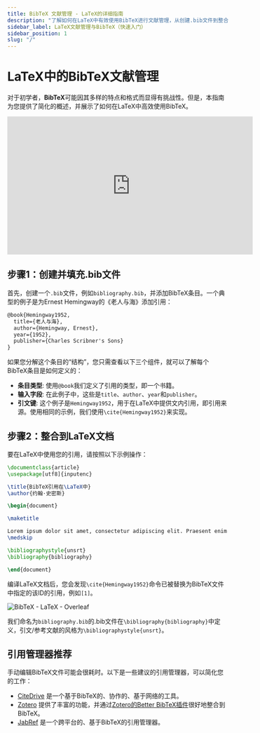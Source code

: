 ```yaml
---
title: BibTeX 文献管理 - LaTeX的详细指南
description: "了解如何在LaTeX中有效使用BibTeX进行文献管理，从创建.bib文件到整合到您的LaTeX文档。"
sidebar_label: LaTeX文献管理与BibTeX（快速入门）
sidebar_position: 1
slug: "/"
---
```


# LaTeX中的BibTeX文献管理

对于初学者，**BibTeX**可能因其多样的特点和格式而显得有挑战性。但是，本指南为您提供了简化的概述，并展示了如何在LaTeX中高效使用BibTeX。

<iframe width="560" height="315" src="https://www.youtube.com/embed/bHD94qM0vyg" title="YouTube视频播放器" frameborder="0" allow="accelerometer; autoplay; clipboard-write; encrypted-media; gyroscope; picture-in-picture; web-share" allowfullscreen></iframe>

## 步骤1：创建并填充.bib文件

首先，创建一个`.bib`文件，例如`bibliography.bib`，并添加BibTeX条目。一个典型的例子是为Ernest Hemingway的《老人与海》添加引用：

```latex
@book{Hemingway1952,
  title={老人与海},
  author={Hemingway, Ernest},
  year={1952},
  publisher={Charles Scribner's Sons}
}
```

如果您分解这个条目的“结构”，您只需查看以下三个组件，就可以了解每个BibTeX条目是如何定义的：

- **条目类型**: 使用`@book`我们定义了引用的类型，即一个书籍。
- **输入字段**: 在此例子中，这些是`title`、`author`、`year`和`publisher`。
- **引文键**: 这个例子是`Hemingway1952`，用于在LaTeX中提供文内引用，即引用来源。使用相同的示例，我们使用`\cite{Hemingway1952}`来实现。

## 步骤2：整合到LaTeX文档

要在LaTeX中使用您的引用，请按照以下示例操作：


```latex
\documentclass{article}
\usepackage[utf8]{inputenc}

\title{BibTeX引用在\LaTeX中}
\author{约翰·史密斯}

\begin{document}

\maketitle

Lorem ipsum dolor sit amet, consectetur adipiscing elit. Praesent enim urna, dapibus et bibendum vel, consectetur et turpis. Cras a molestie nulla. \cite{Hemingway1952}
\medskip

\bibliographystyle{unsrt}
\bibliography{bibliography}

\end{document}
```

编译LaTeX文档后，您会发现`\cite{Hemingway1952}`命令已被替换为BibTeX文件中指定的该ID的引用，例如`[1]`。

![BibTeX - LaTeX - Overleaf](@site/static/img/tutorial/LaTeX_Overleaf_BibTeX-Example.png)

我们命名为`bibliography.bib`的.bib文件在`\bibliography{bibliography}`中定义，引文/参考文献的风格为`\bibliographystyle{unsrt}`。

## 引用管理器推荐

手动编辑BibTeX文件可能会很耗时。以下是一些建议的引用管理器，可以简化您的工作：

- [CiteDrive](https://www.citedrive.com/) 是一个基于BibTeX的、协作的、基于网络的工具。
- [Zotero](https://www.zotero.org/) 提供了丰富的功能，并通过[Zotero的Better BibTeX插件](https://retorque.re/zotero-better-bibtex/)很好地整合到BibTeX。
- [JabRef](https://www.jabref.org/) 是一个跨平台的、基于BibTeX的引用管理器。